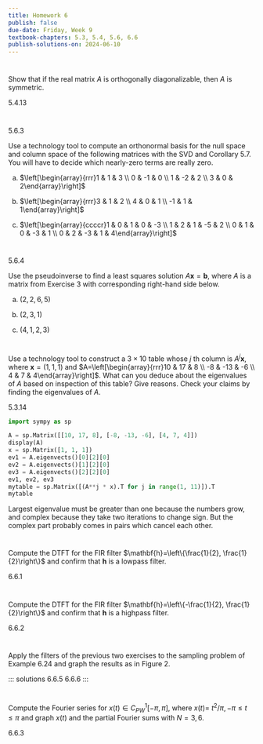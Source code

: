 ```yaml
---
title: Homework 6
publish: false
due-date: Friday, Week 9
textbook-chapters: 5.3, 5.4, 5.6, 6.6
publish-solutions-on: 2024-06-10
---
```


#
Show that if the real matrix $A$ is orthogonally diagonalizable, then $A$ is symmetric.

::: solutions
5.4.13
:::

#
::: solutions
5.6.3
:::

 Use a technology tool to compute an orthonormal basis for the null space and column space of the following matrices with the SVD and Corollary 5.7. You will have to decide which nearly-zero terms are really zero.

(a) $\left[\begin{array}{rrr}1 & 1 & 3 \\ 0 & -1 & 0 \\ 1 & -2 & 2 \\ 3 & 0 & 2\end{array}\right]$

(b) $\left[\begin{array}{rrr}3 & 1 & 2 \\ 4 & 0 & 1 \\ -1 & 1 & 1\end{array}\right]$

(c) $\left[\begin{array}{ccccr}1 & 0 & 1 & 0 & -3 \\ 1 & 2 & 1 & -5 & 2 \\ 0 & 1 & 0 & -3 & 1 \\ 0 & 2 & -3 & 1 & 4\end{array}\right]$

#
::: solutions
5.6.4
:::

 Use the pseudoinverse to find a least squares solution $A \mathbf{x}=\mathbf{b}$, where $A$ is a matrix from Exercise 3 with corresponding right-hand side below.

(a) $(2,2,6,5)$

(b) $(2,3,1)$

(c) $(4,1,2,3)$

#

Use a technology tool to construct a $3 \times 10$ table whose $j$ th column is $A^{j} \mathbf{x}$, where $\mathbf{x}=(1,1,1)$ and $A=\left[\begin{array}{rrr}10 & 17 & 8 \\ -8 & -13 & -6 \\ 4 & 7 & 4\end{array}\right]$. What can you deduce about the eigenvalues of $A$ based on inspection of this table? Give reasons. Check your claims by finding the eigenvalues of $A$.

::: solutions

5.3.14

```python
import sympy as sp

A = sp.Matrix([[10, 17, 8], [-8, -13, -6], [4, 7, 4]])
display(A)
x = sp.Matrix([1, 1, 1])
ev1 = A.eigenvects()[0][2][0]
ev2 = A.eigenvects()[1][2][0]
ev3 = A.eigenvects()[2][2][0]
ev1, ev2, ev3
mytable = sp.Matrix([(A**j * x).T for j in range(1, 11)]).T
mytable
```

Largest eigenvalue must be greater than one because the numbers grow, and complex because they take two iterations to change sign. But the complex part probably comes in pairs which cancel each other.

:::

#


Compute the DTFT for the FIR filter $\mathbf{h}=\left\{\frac{1}{2}, \frac{1}{2}\right\}$ and confirm that $\mathbf{h}$ is a lowpass filter.


::: solutions
6.6.1
:::

#

Compute the DTFT for the FIR filter $\mathbf{h}=\left\{-\frac{1}{2}, \frac{1}{2}\right\}$ and confirm that $\mathbf{h}$ is a highpass filter.

::: solutions
6.6.2
:::


#

 Apply the filters of the previous two exercises to the sampling problem of Example 6.24 and graph the results as in Figure 2.

 ::: solutions
6.6.5
6.6.6
:::

#
Compute the Fourier series for $x(t) \in C_{P W}^{1}[-\pi, \pi]$, where $x(t)=$ $t^{2} / \pi,-\pi \leq t \leq \pi$ and graph $x(t)$ and the partial Fourier sums with $N=3,6$.


::: solutions
6.6.3
:::


